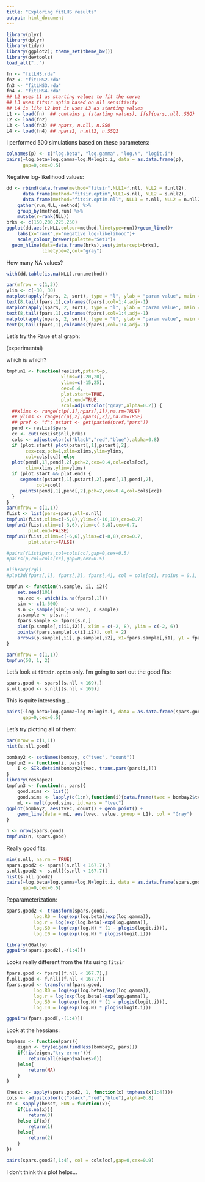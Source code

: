 ```yaml
---
title: "Exploring fitLHS results"
output: html_document
---
```


```r
library(plyr)
library(dplyr)
library(tidyr)
library(ggplot2); theme_set(theme_bw())
library(devtools)
load_all("..")
```
```r
fn <- "fitLHS.rda"
fn2 <- "fitLHS2.rda"
fn3 <- "fitLHS3.rda"
fn4 <- "fitLHS4.rda"
## L2 uses L1 as starting values to fit the curve
## L3 uses fitsir.optim based on nll sensitivity
## L4 is like L2 but it uses L3 as starting values
L1 <- load(fn)  ## contains p (starting values), [fs]{pars,.nll,.SSQ}
L2 <- load(fn2)
L3 <- load(fn3) ## npars, n.nll, n.SSQ
L4 <- load(fn4) ## npars2, n.nll2, n.SSQ2
```

I performed 500 simulations based on these parameters:

```r
colnames(p) <- c("log.beta", "log.gamma", "log.N", "logit.i")
pairs(~log.beta+log.gamma+log.N+logit.i, data = as.data.frame(p),
      gap=0,cex=0.5)
```

Negative log-likelihood values:

```r
dd <- rbind(data.frame(method="fitsir",NLL1=f.nll, NLL2 = f.nll2),
      data.frame(method="fitsir.optim",NLL1=s.nll, NLL2 = s.nll2),
      data.frame(method="fitsir.optim.nll", NLL1 = n.nll, NLL2 = n.nll2)) %>%
    gather(run,NLL,-method) %>%
    group_by(method,run) %>%
    mutate(r=rank(NLL))
brks <- c(150,200,225,250)
ggplot(dd,aes(r,NLL,colour=method,linetype=run))+geom_line()+
    labs(x="rank",y="negative log-likelihood")+
    scale_colour_brewer(palette="Set1")+
  geom_hline(data=data.frame(brks),aes(yintercept=brks),
             linetype=2,col="gray")
```

How many NA values?

```r
with(dd,table(is.na(NLL),run,method))
```

```r
par(mfrow = c(1,3))
ylim <- c(-30, 30)
matplot(apply(fpars, 2, sort), type = "l", ylab = "param value", main = "fitsir", ylim = ylim)
text(8,tail(fpars,1),colnames(fpars),col=1:4,adj=-1)
matplot(apply(spars, 2, sort), type = "l", ylab = "param value", main = "fitsir.optim", ylim = ylim)
text(8,tail(fpars,1),colnames(fpars),col=1:4,adj=-1)
matplot(apply(npars, 2, sort), type = "l", ylab = "param value", main = "fitsir.optim.nll", ylim = ylim)
text(8,tail(fpars,1),colnames(fpars),col=1:4,adj=-1)
```

Let's try the Raue et al graph:

(experimental)

which is which?

```r
tmpfun1 <- function(resList,pstart=p,
                    xlims=c(-20,20),
                    ylims=c(-15,25),
                    cex=0.4,
                    plot.start=TRUE,
                    plot.end=TRUE,
                    scol=adjustcolor("gray",alpha=0.2)) {
  ##xlims <- range(c(p[,1],npars[,1]),na.rm=TRUE)
  ## ylims <- range(c(p[,2],npars[,2]),na.rm=TRUE)
  ## pref <- "f"; pstart <- get(paste0(pref,"pars"))
  pend <- resList$pars
  cc <- cut(resList$nll,brks)
  cols <- adjustcolor(c("black","red","blue"),alpha=0.8)
  if (plot.start) plot(pstart[,1],pstart[,2],
       cex=cex,pch=1,xlim=xlims,ylim=ylims,
       col=cols[cc]) else
  plot(pend[,1],pend[,2],pch=2,cex=0.4,col=cols[cc],
       xlim=xlims,ylim=ylims)
  if (plot.start && plot.end) {
     segments(pstart[,1],pstart[,2],pend[,1],pend[,2],
           col=scol)
     points(pend[,1],pend[,2],pch=2,cex=0.4,col=cols[cc])
  }
}
par(mfrow = c(1,1))
fList <- list(pars=spars,nll=s.nll)
tmpfun1(fList,xlim=c(-5,8),ylim=c(-10,10),cex=0.7)
tmpfun1(fList,xlim=c(-3,6),ylim=c(-5,8),cex=0.7,
        plot.end=FALSE)
tmpfun1(fList,xlims=c(-6,6),ylims=c(-8,8),cex=0.7,
        plot.start=FALSE)

#pairs(fList$pars,col=cols[cc],gap=0,cex=0.5)
#pairs(p,col=cols[cc],gap=0,cex=0.5)

#library(rgl)
#plot3d(fpars[,1], fpars[,3], fpars[,4], col = cols[cc], radius = 0.1, type = "s")

```
```r
tmpfun <- function(n.sample, i1, i2){
    set.seed(101)
    na.vec <- which(is.na(fpars[,1]))
    sim <- c(1:500)
    s.n <- sample(sim[-na.vec], n.sample)
    p.sample <- p[s.n,]
    fpars.sample <- fpars[s.n,]
    plot(p.sample[,c(i1,i2)], xlim = c(-2, 8), ylim = c(-2, 6))
    points(fpars.sample[,c(i1,i2)], col = 2)
    arrows(p.sample[,i1], p.sample[,i2], x1=fpars.sample[,i1], y1 = fpars.sample[,i2], col = "Gray")
}

par(mfrow = c(1,1))
tmpfun(50, 1, 2) 
```

Let's look at `fitsir.optim` only. I'm going to sort out the good fits:

```r
spars.good <- spars[(s.nll < 169),]
s.nll.good <- s.nll[(s.nll < 169)]
```

This is quite interesting...

```r
pairs(~log.beta+log.gamma+log.N+logit.i, data = as.data.frame(spars.good),
      gap=0,cex=0.5)
```

Let's try plotting all of them:

```r
par(mrow = c(1,1))
hist(s.nll.good)

bombay2 <- setNames(bombay, c("tvec", "count"))
tmpfun2 <- function(i, pars){
    I <- SIR.detsim(bombay2$tvec, trans.pars(pars[i,]))
}
library(reshape2)
tmpfun3 <- function(n, pars){
    good.sims <- list()
    good.sims <- lapply(c(1:n),function(i){data.frame(tvec = bombay2$tvec, count = tmpfun2(i, pars))})
    mL <- melt(good.sims, id.vars = "tvec")
ggplot(bombay2, aes(tvec, count)) + geom_point() +
    geom_line(data = mL, aes(tvec, value, group = L1), col = "Gray")
}

n <- nrow(spars.good)
tmpfun3(n, spars.good)
```

Really good fits:

```r
min(s.nll, na.rm = TRUE)
spars.good2 <- spars[(s.nll < 167.7),]
s.nll.good2 <- s.nll[(s.nll < 167.7)]
hist(s.nll.good2)
pairs(~log.beta+log.gamma+log.N+logit.i, data = as.data.frame(spars.good2),
      gap=0,cex=0.5)
```

Reparameterization:

```r

spars.good2 <- transform(spars.good2,
          log.R0 = log(exp(log.beta)/exp(log.gamma)),
          log.r = log(exp(log.beta)-exp(log.gamma)),
          log.S0 = log(exp(log.N) * (1 - plogis(logit.i))),
          log.I0 = log(exp(log.N) * plogis(logit.i)))

library(GGally)
ggpairs(spars.good2[,-(1:4)])

```

Looks really different from the fits using `fitsir`

```r

fpars.good <- fpars[(f.nll < 167.7),]
f.nll.good <- f.nll[(f.nll < 167.7)]
fpars.good <- transform(fpars.good,
          log.R0 = log(exp(log.beta)/exp(log.gamma)),
          log.r = log(exp(log.beta)-exp(log.gamma)),
          log.S0 = log(exp(log.N) * (1 - plogis(logit.i))),
          log.I0 = log(exp(log.N) * plogis(logit.i)))

ggpairs(fpars.good[,-(1:4)])

```

Look at the hessians:

```r

tmphess <- function(pars){
    eigen <- try(eigen(findHess(bombay2, pars)))
    if(!is(eigen,"try-error")){
        return(all(eigen$values>0))
    }else{
        return(NA)
    }
}

(hesst <- apply(spars.good2, 1, function(x) tmphess(x[1:4])))
cols <- adjustcolor(c("black","red","blue"),alpha=0.8)
cc <- sapply(hesst, FUN = function(x){
    if(is.na(x)){
        return(3)
    }else if(x){
        return(1)
    }else{
        return(2)
    }
})

pairs(spars.good2[,1:4], col = cols[cc],gap=0,cex=0.9)

```

I don't think this plot helps...
